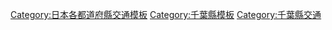 {{日本行政區劃分類導航|交通模板}}
[[Category:日本各都道府縣交通模板|Category:日本各都道府縣交通模板]]
[[Category:千葉縣模板|Category:千葉縣模板]]
[[Category:千葉縣交通|Category:千葉縣交通]]